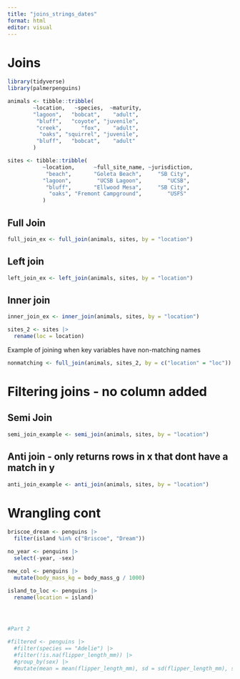 ```yaml
---
title: "joins_strings_dates"
format: html
editor: visual
---
```


# Joins

```r
library(tidyverse)
library(palmerpenguins)
```

```r
animals <- tibble::tribble(
        ~location,   ~species,  ~maturity,
        "lagoon",   "bobcat",    "adult",
         "bluff",   "coyote", "juvenile",
         "creek",      "fox",    "adult",
          "oaks", "squirrel", "juvenile",
         "bluff",   "bobcat",    "adult"
        )

sites <- tibble::tribble(
           ~location,      ~full_site_name, ~jurisdiction,
            "beach",       "Goleta Beach",     "SB City",
           "lagoon",        "UCSB Lagoon",        "UCSB",
            "bluff",       "Ellwood Mesa",     "SB City",
             "oaks", "Fremont Campground",        "USFS"
           )


```

## Full Join

```r
full_join_ex <- full_join(animals, sites, by = "location")
```

## Left join

```r
left_join_ex <- left_join(animals, sites, by = "location")
```

## Inner join

```r
inner_join_ex <- inner_join(animals, sites, by = "location")
```

```r
sites_2 <- sites |> 
  rename(loc = location)
```

Example of joining when key variables have non-matching names

```r
nonmatching <- full_join(animals, sites_2, by = c("location" = "loc"))
```

# Filtering joins - no column added

## Semi Join

```r
semi_join_example <- semi_join(animals, sites, by = "location")

```

## Anti join - only returns rows in x that dont have a match in y

```r
anti_join_example <- anti_join(animals, sites, by = "location")
```

# Wrangling cont

```r
briscoe_dream <- penguins |> 
  filter(island %in% c("Briscoe", "Dream"))

no_year <- penguins |> 
  select(-year, -sex)

new_col <- penguins |> 
  mutate(body_mass_kg = body_mass_g / 1000)

island_to_loc <- penguins |> 
  rename(location = island)




#Part 2

#filtered <- penguins |> 
  #filter(species == "Adelie") |> 
  #filter(!is.na(flipper_length_mm)) |> 
  #group_by(sex) |> 
  #mutate(mean = mean(flipper_length_mm), sd = sd(flipper_length_mm), ss = n(flipper_length_mm))
```
